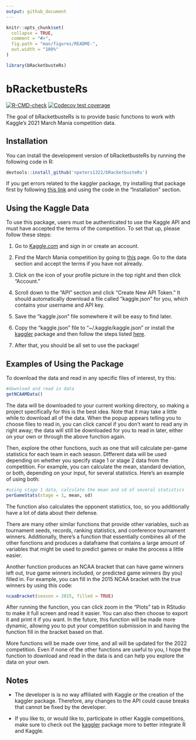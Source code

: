 ```yaml
---
output: github_document
---
```


<!-- README.md is generated from README.Rmd. Please edit that file -->

```r
knitr::opts_chunk$set(
  collapse = TRUE,
  comment = "#>",
  fig.path = "man/figures/README-",
  out.width = "100%"
)

library(bRacketbusteRs)
```

# bRacketbusteRs

<!-- badges: start -->
[![R-CMD-check](https://github.com/npeters1322/bRacketbusteRs/workflows/R-CMD-check/badge.svg)](https://github.com/npeters1322/bRacketbusteRs/actions)
[![Codecov test coverage](https://codecov.io/gh/npeters1322/bRacketbusteRs/branch/master/graph/badge.svg)](https://app.codecov.io/gh/npeters1322/bRacketbusteRs?branch=master)
<!-- badges: end -->

The goal of bRacketbusteRs is to provide basic functions to work with Kaggle's 2021 March Mania competition data.

## Installation

You can install the development version of bRacketbusteRs by running the following code in R: 

``` r
devtools::install_github('npeters1322/bRacketbusteRs')
```
If you get errors related to the kaggler package, try installing that package first by following [this link](https://github.com/KoderKow/kaggler) and using the code in the "Installation" section.

## Using the Kaggle Data

To use this package, users must be authenticated to use the Kaggle API and must have accepted the terms of the competition. To set that up, please follow these steps:

1. Go to [Kaggle.com](https://www.kaggle.com/) and sign in or create an account.

2. Find the March Mania competition by going to [this](https://www.kaggle.com/c/ncaam-march-mania-2021) page. Go to the data section and accept the terms if you have not already.

3. Click on the icon of your profile picture in the top right and then click "Account."

4. Scroll down to the "API" section and click "Create New API Token." It should automatically download a file called "kaggle.json" for you, which contains your username and API key.

5. Save the "kaggle.json" file somewhere it will be easy to find later.

6. Copy the "kaggle.json" file to "~/.kaggle/kaggle.json" or install the [kaggler](https://github.com/KoderKow/kaggler) package and then follow the steps listed [here](https://koderkow.github.io/kaggler/articles/kaggler.html).

7. After that, you should be all set to use the package!

## Examples of Using the Package

To download the data and read in any specific files of interest, try this:

```r
#download and read in data
getNCAAMData()
```

The data will be downloaded to your current working directory, so making a project specifically for this is the best idea. Note that it may take a little while to download all of the data. When the popup appears telling you to choose files to read in, you can click cancel if you don't want to read any in right away; the data will still be downloaded for you to read in later, either on your own or through the above function again.

Then, explore the other functions, such as one that will calculate per-game statistics for each team in each season. DIfferent data will be used depending on whether you specify stage 1 or stage 2 data from the competition. For example, you can calculate the mean, standard deviation, or both, depending on your input, for several statistics. Here's an example of using both:

```r
#using stage 1 data, calculate the mean and sd of several statistics
perGameStats(stage = 1, mean, sd)
```

The function also calculates the opponent statistics, too, so you additionally have a lot of data about their defense.

There are many other similar functions that provide other variables, such as tournament seeds, records, ranking statistics, and conference tournament winners. Additionally, there's a function that essentially combines all of the other functions and produces a dataframe that contains a large amount of variables that might be used to predict games or make the process a little easier. 

Another function produces an NCAA bracket that can have game winners left out, true game winners included, or predicted game winners (by you) filled in. For example, you can fill in the 2015 NCAA bracket with the true winners by using this code: 

```r
ncaaBracket(season = 2015, filled = TRUE)
```

After running the function, you can click zoom in the "Plots" tab in RStudio to make it full screen and read it easier. You can also then choose to export it and print it if you want. In the future, this function will be made more dynamic, allowing you to put your competition submission in and having the function fill in the bracket based on that.

More functions will be made over time, and all will be updated for the 2022 competition. Even if none of the other functions are useful to you, I hope the function to download and read in the data is and can help you explore the data on your own. 

## Notes

* The developer is is no way affiliated with Kaggle or the creation of the kaggler package. Therefore, any changes to the API could cause breaks that cannot be fixed by the developer.

* If you like to, or would like to, participate in other Kaggle competitions, make sure to check out the [kaggler](https://github.com/KoderKow/kaggler) package more to better integrate R and Kaggle.

